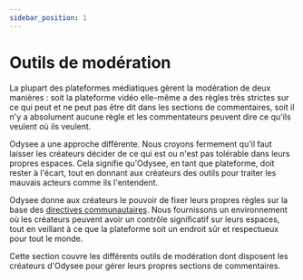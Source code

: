 ---
sidebar_position: 1
---

# Outils de modération

La plupart des plateformes médiatiques gèrent la modération de deux manières : soit la plateforme vidéo elle-même a des règles très strictes sur ce qui peut et ne peut pas être dit dans les sections de commentaires, soit il n'y a absolument aucune règle et les commentateurs peuvent dire ce qu'ils veulent où ils veulent. 

Odysee a une approche différente. Nous croyons fermement qu'il faut laisser les créateurs décider de ce qui est ou n'est pas tolérable dans leurs propres espaces. Cela signifie qu'Odysee, en tant que plateforme, doit rester à l'écart, tout en donnant aux créateurs des outils pour traiter les mauvais acteurs comme ils l'entendent.

Odysee donne aux créateurs le pouvoir de fixer leurs propres règles sur la base des [directives communautaires](https://help.odysee.tv/fr/communityguidelines/). Nous fournissons un environnement où les créateurs peuvent avoir un contrôle significatif sur leurs espaces, tout en veillant à ce que la plateforme soit un endroit sûr et respectueux pour tout le monde.

Cette section couvre les différents outils de modération dont disposent les créateurs d'Odysee pour gérer leurs propres sections de commentaires.

<CategoryCards/>